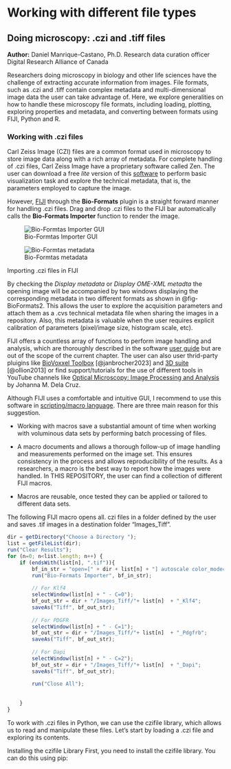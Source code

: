 # Working with different file types

## Doing microscopy: .czi and .tiff files

**Author:** Daniel Manrique-Castano, Ph.D. Research data curation officer Digital Research Alliance of Canada

Researchers doing microscopy in biology and other life sciences have the challenge of extracting accurate information from images. File formats, such as .czi and .tiff contain complex metadata and multi-dimensional image data the user can take advantage of. Here, we explore generalities on how to handle these microscopy file formats, including loading, plotting, exploring properties and metadata, and converting between formats using FIJI, Python and R.

### Working with .czi files

Carl Zeiss Image (CZI) files are a common format used in microscopy to store image data along with a rich array of metadata. For complete handling of .czi files, Carl Zeiss Image have a proprietary software called Zen. The user can download a free *lite* version of this [software](https://www.zeiss.com/microscopy/en/products/software/zeiss-zen-lite.html?gad_source=1&gclid=Cj0KCQjw-uK0BhC0ARIsANQtgGM1rOCj1UdLxkHrZEtAv83kh2u12QfvYMkaJL9FMh_jhwK7Pp0ZZm0aAuj4EALw_wcB) to perform basic visualization task and explore the technical metadata, that is, the parameters employed to capture the image.

However, [FIJI](https://imagej.net/software/fiji/) through the **Bio-Formats** plugin is a straight forward manner for handling .czi files. Drag and drop .czi files to the FIJI bar automatically calls the **Bio-Formats Importer** function to render the image.

::: {#fig-Fiji_Bioformats layout="[45,-10,45]"}
![Bio-Formtas Importer GUI](images/FileTypes/BioFormats_Import.png){#fig-BioFormats1}

![Bio-Formtas metadata](images/FileTypes/BioFormats_Metadata2.png){#fig-BioFormats2}

Importing .czi files in FIJI
:::

By checking the *Display metadata* or *Display OME-XML metadta* the opening image will be accompanied by two windows displaying the corresponding metadata in two different formats as shown in @fig-BioFormats2. This allows the user to explore the acquisition parameters and attach them as a .cvs technical metadata file when sharing the images in a repository. Also, this metadata is valuable when the user requires explicit calibration of parameters (pixel/image size, histogram scale, etc).

FIJI offers a countless array of functions to perform image handling and analysis, which are thoroughly described in the software [user guide](https://imagej.net/ij/docs/index.html) but are out of the scope of the current chapter. The user can also user thrid-party pluigins like [BioVoxxel Toolbox](https://imagej.net/plugins/biovoxxel-toolbox) [@janbrocher2023] and [3D suite](https://mcib3d.frama.io/3d-suite-imagej/) [@ollion2013] or find support/tutorials for the use of different tools in YouTube channels like [Optical Microscopy: Image Processing and Analysis](https://www.youtube.com/@johanna.m.dela-cruz) by Johanna M. Dela Cruz.

Although FIJI uses a comfortable and intuitive GUI, I recommend to use this software in [scripting/macro language](https://imagej.net/ij/developer/macro/macros.html). There are three main reason for this suggestion.

-   Working with macros save a substantial amount of time when working with voluminous data sets by performing batch processing of files.

-   A macro documents and allows a thorough follow-up of image handling and measurements performed on the image set. This ensures consistency in the process and allows reproducibility of the results. As a researchers, a macro is the best way to report how the images were handled. In THIS REPOSITORY, the user can find a collection of different FIJI macros.

-   Macros are reusable, once tested they can be applied or tailored to different data sets.

The following FIJI macro opens all. czi files in a folder defined by the user and saves .tif images in a destination folder "Images_Tiff".

``` javascript
dir = getDirectory("Choose a Directory ");
list = getFileList(dir);
run("Clear Results");
for (n=0; n<list.length; n++) {
	if (endsWith(list[n], ".tif")){	
    	bf_in_str = "open=[" + dir + list[n] + "] autoscale color_mode=Colorized rois_import=[ROI manager] split_channels view=Hyperstack stack_order=XYCZT";
    	run("Bio-Formats Importer", bf_in_str); 
    	
    	// For Klf4
		selectWindow(list[n] + " - C=0");
		bf_out_str = dir + "/Images_Tiff/"+ list[n]  + "_Klf4";
		saveAs("Tiff", bf_out_str);				
				
		// For PDGFR 
		selectWindow(list[n] + " - C=1");
		bf_out_str = dir + "/Images_Tiff/"+ list[n]  + "_Pdgfrb";
		saveAs("Tiff", bf_out_str);
		
		// For Dapi
		selectWindow(list[n] + " - C=2");
		bf_out_str = dir + "/Images_Tiff/"+ list[n]  + "_Dapi";
		saveAs("Tiff", bf_out_str);
		
		run("Close All");	
		
	   	
  	}
}  
```

To work with .czi files in Python, we can use the czifile library, which allows us to read and manipulate these files. Let's start by loading a .czi file and exploring its contents.

Installing the czifile Library First, you need to install the czifile library. You can do this using pip:
